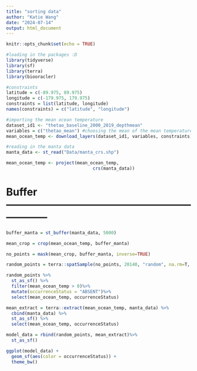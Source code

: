 ```yaml
---
title: "sorting data"
author: "Katie Wang"
date: "2024-07-14"
output: html_document
---
```


```r
knitr::opts_chunk$set(echo = TRUE)
```

```r
#loading in the packages :D
library(tidyverse)
library(sf)
library(terra)
library(biooracler)
```

```r
#constraints
latitude = c(-89.975, 89.975)
longitude = c(-179.975, 179.975)
constraints = list(latitude, longitude)
names(constraints) = c("latitude", "longitude")
```

```r
#importing the mean ocean temperature
dataset_id1 <- "thetao_baseline_2000_2019_depthmean"
variables = c("thetao_mean") #choosing the mean of the mean temperature 
mean_ocean_temp <- download_layers(dataset_id1, variables, constraints) #downloading the specific manta data layer 

```

```r
#reading in the manta data 
manta_data <- st_read("Data/manta_crs.shp")

mean_ocean_temp <- project(mean_ocean_temp,
                                 crs(manta_data))
```
# Buffer ------------------------------------------------------------------
```r
buffer_manta = st_buffer(manta_data, 5000)
```

```r
mean_crop = crop(mean_ocean_temp, buffer_manta)
```
```r
no_points = mask(mean_crop, buffer_manta, inverse=TRUE)
```

```r
random_points = terra::spatSample(no_points, 20140, "random", na.rm=T, as.points=TRUE)
```

```r
random_points %>%
  st_as_sf() %>% 
  filter(mean_ocean_temp > 0)%>% 
  mutate(occurrenceStatus = "ABSENT")%>% 
  select(mean_ocean_temp, occurrenceStatus)
```

```r
mean_extract = terra::extract(mean_ocean_temp, manta_data) %>% 
  cbind(manta_data) %>% 
  st_as_sf() %>% 
  select(mean_ocean_temp, occurrenceStatus)
```

```r
model_data = rbind(random_points, mean_extract)%>% 
  st_as_sf()

ggplot(model_data) +
  geom_sf(aes(color = occurrenceStatus)) +
  theme_bw()

```






